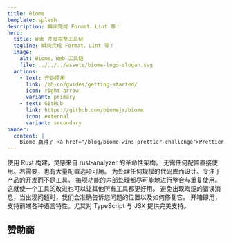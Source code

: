 ```yaml
---
title: Biome
template: splash
description: 瞬间完成 Format、Lint 等！
hero:
  title: Web 开发完整工具链
  tagline: 瞬间完成 Format、Lint 等！
  image:
    alt: Biome，Web 工具链
    file: ../../../assets/biome-logo-slogan.svg
  actions:
    - text: 开始使用
      link: /zh-cn/guides/getting-started/
      icon: right-arrow
      variant: primary
    - text: GitHub
      link: https://github.com/biomejs/biome
      icon: external
      variant: secondary
banner:
  content: |
    Biome 赢得了 <a href="/blog/biome-wins-prettier-challenge">Prettier 挑战</a> 的奖金！
---
```



<CardGrid stagger>
  <Card title="快速" icon="rocket">
    使用 Rust 构建，灵感来自 rust-analyzer 的革命性架构。
  </Card>
  <Card title="简单" icon="pencil">
    无需任何配置直接使用。若需要，也有大量配置选项可用。
  </Card>
  <Card title="可扩展" icon="random">
    为处理任何规模的代码库而设计。专注于产品的开发而不是工具。
  </Card>
  <Card title="优化" icon="setting">
    每项功能的内部处理都尽可能地进行整合与重复使用。这就使一个工具的改进也可以让其他所有工具都更好用。
  </Card>
  <Card title="可操作且信息丰富" icon="information">
    避免出现晦涩的错误消息，当出现问题时，我们会准确告诉您问题的位置以及如何修复它。
  </Card>
  <Card title="一应俱全" icon="add-document">
    开箱即用，支持前端各种语言特性。尤其对 TypeScript 与 JSX 提供完美支持。
  </Card>
</CardGrid>

## 赞助商


<Sponsors />

<Netlify />
